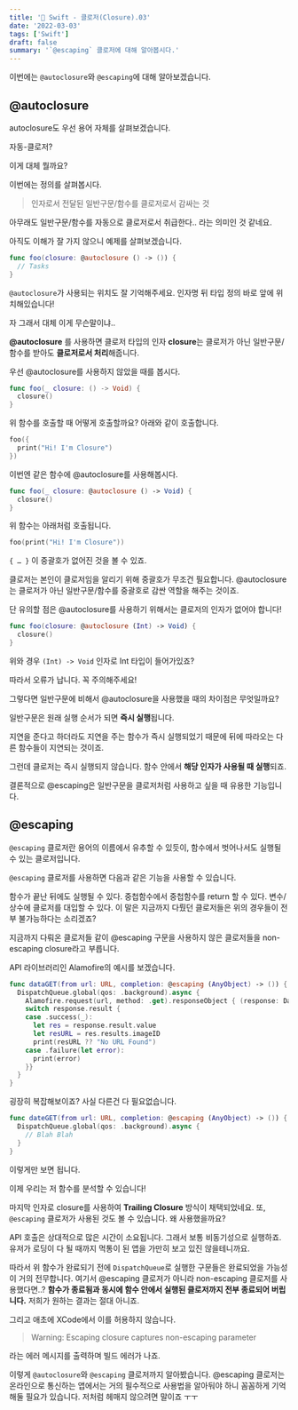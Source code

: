 ```yaml
---
title: '🍎 Swift - 클로저(Closure).03'
date: '2022-03-03'
tags: ['Swift']
draft: false
summary: '`@escaping` 클로저에 대해 알아봅시다.'
---
```


이번에는 `@autoclosure`와 `@escaping`에 대해 알아보겠습니다.

## @autoclosure

autoclosure도 우선 용어 자체를 살펴보겠습니다.

자동-클로저?

이게 대체 뭘까요?

이번에는 정의를 살펴봅시다.

> 인자로서 전달된 일반구문/함수를 클로저로서 감싸는 것

아무래도 일반구문/함수를 자동으로 클로저로서 취급한다.. 라는 의미인 것 같네요.

아직도 이해가 잘 가지 않으니 예제를 살펴보겠습니다.

```swift
func foo(closure: @autoclosure () -> ()) {
  // Tasks
}
```

`@autoclosure`가 사용되는 위치도 잘 기억해주세요. 인자명 뒤 타입 정의 바로 앞에 위치해있습니다!

자 그래서 대체 이게 무슨말이냐..

**@autoclosure** 를 사용하면 클로저 타입의 인자 **closure**는 클로저가 아닌 일반구문/함수를 받아도 **클로저로서 처리**해줍니다.

우선 @autoclosure를 사용하지 않았을 때를 봅시다.

```swift
func foo(_ closure: () -> Void) {
  closure()
}
```

위 함수를 호출할 때 어떻게 호출할까요? 아래와 같이 호출합니다.

```swift
foo({ 
  print("Hi! I'm Closure")
})
```

이번엔 같은 함수에 @autoclosure를 사용해봅시다.

```swift
func foo(_ closure: @autoclosure () -> Void) {
  closure()
}
```

위 함수는 아래처럼 호출됩니다.

```swift
foo(print("Hi! I'm Closure"))
```

`{ … }` 이 중괄호가 없어진 것을 볼 수 있죠.

클로저는 본인이 클로저임을 알리기 위해 중괄호가 무조건 필요합니다. @autoclosure는 클로저가 아닌 일반구문/함수를 중괄호로 감싼 역할을 해주는 것이죠.

단 유의할 점은 @autoclosure를 사용하기 위해서는 클로저의 인자가 없어야 합니다!

```swift
func foo(closure: @autoclosure (Int) -> Void) {
  closure()
}
```

위와 경우 `(Int) -> Void` 인자로 Int 타입이 들어가있죠?

따라서 오류가 납니다. 꼭 주의해주세요!

그렇다면 일반구문에 비해서 @autoclosure을 사용했을 때의 차이점은 무엇일까요?

일반구문은 원래 실행 순서가 되면 **즉시 실행**됩니다.

지연을 준다고 하더라도 지연을 주는 함수가 즉시 실행되었기 때문에 뒤에 따라오는 다른 함수들이 지연되는 것이죠.

그런데 클로저는 즉시 실행되지 않습니다. 함수 안에서 **해당 인자가 사용될 때 실행**되죠.

결론적으로 @escaping은 일반구문을 클로저처럼 사용하고 싶을 때 유용한 기능입니다.

## @escaping

`@escaping` 클로저란 용어의 이름에서 유추할 수 있듯이, 함수에서 벗어나서도 실행될 수 있는 클로저입니다.

`@escaping` 클로저를 사용하면 다음과 같은 기능을 사용할 수 있습니다.

함수가 끝난 뒤에도 실행될 수 있다.
중첩함수에서 중첩함수를 return 할 수 있다.
변수/상수에 클로저를 대입할 수 있다.
이 말은 지금까지 다뤘던 클로저들은 위의 경우들이 전부 불가능하다는 소리겠죠?

지금까지 다뤄온 클로저들 같이 @escaping 구문을 사용하지 않은 클로저들을 non-escaping closure라고 부릅니다.

API 라이브러리인 Alamofire의 예시를 보겠습니다.

```swift
func dataGET(from url: URL, completion: @escaping (AnyObject) -> ()) {
  DispatchQueue.global(qos: .background).async {
    Alamofire.request(url, method: .get).responseObject { (response: DataResponse<FilmResponse>) in 
    switch response.result {
    case .success(_):
      let res = response.result.value
      let resURL = res.results.imageID
      print(resURL ?? "No URL Found")
    case .failure(let error):
      print(error)
    }}
  }
}
```

굉장히 복잡해보이죠? 사실 다른건 다 필요없습니다.

```swift
func dateGET(from url: URL, completion: @escaping (AnyObject) -> ()) {
  DispatchQueue.global(qos: .background).async {
    // Blah Blah
  }
}
```

이렇게만 보면 됩니다.

이제 우리는 저 함수를 분석할 수 있습니다!

마지막 인자로 closure를 사용하여 **Trailing Closure** 방식이 채택되었네요. 또, `@escaping` 클로저가 사용된 것도 볼 수 있습니다. 왜 사용했을까요?

API 호출은 상대적으로 많은 시간이 소요됩니다. 그래서 보통 비동기성으로 실행하죠. 유저가 로딩이 다 될 때까지 먹통이 된 앱을 가만히 보고 있진 않을테니까요.

따라서 위 함수가 완료되기 전에 `DispatchQueue`로 실행한 구문들은 완료되었을 가능성이 거의 전무합니다. 여기서 @escaping 클로저가 아니라 non-escaping 클로저를 사용했다면..? **함수가 종료됨과 동시에 함수 안에서 실행된 클로저까지 전부 종료되어 버립니다.** 저희가 원하는 결과는 절대 아니죠.

그리고 애초에 XCode에서 이를 허용하지 않습니다.

> Warning: Escaping closure captures non-escaping parameter

라는 에러 메시지를 출력하며 빌드 에러가 나죠.

이렇게 `@autoclosure`와 `@escaping` 클로저까지 알아봤습니다. @escaping 클로저는 온라인으로 통신하는 앱에서는 거의 필수적으로 사용법을 알아둬야 하니 꼼꼼하게 기억해둘 필요가 있습니다. 저처럼 헤매지 않으려면 말이죠 ㅜㅜ
